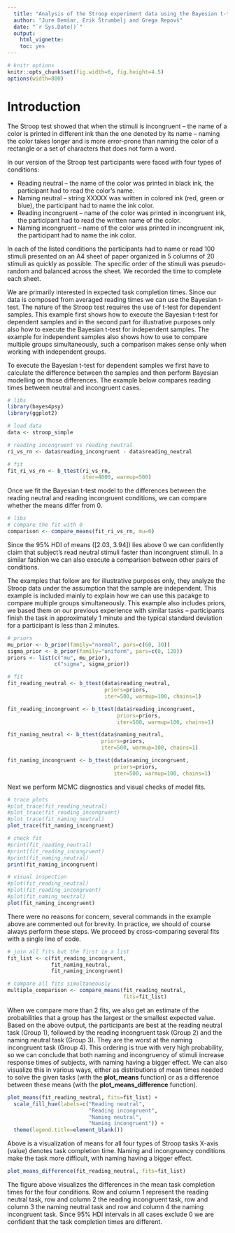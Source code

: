 ```yaml
---
  title: "Analysis of the Stroop experiment data using the Bayesian t-test"
  author: "Jure Demšar, Erik Štrumbelj and Grega Repovš"
  date: "`r Sys.Date()`"
  output:
    html_vignette:
    toc: yes
---
```


<!--
  %\VignetteEngine{knitr::rmarkdown}
  %\VignetteEncoding{UTF-8}
  %\VignetteIndexEntry{b_ttest: Bayesian t-test}
-->

```r
# knitr options
knitr::opts_chunk$set(fig.width=6, fig.height=4.5)
options(width=800)
```

# Introduction

The Stroop test showed that when the stimuli is incongruent -- the name of a color is printed in different ink than the one denoted by its name -- naming the color takes longer and is more error-prone than naming the color of a rectangle or a set of characters that does not form a word.

In our version of the Stroop test participants were faced with four types of conditions:

* Reading neutral -- the name of the color was printed in black ink, the participant had to read the color's name.
* Naming neutral -- string XXXXX was written in colored ink (red, green or blue), the participant had to name the ink color.
* Reading incongruent -- name of the color was printed in incongruent ink, the participant had to read the written name of the color.
* Naming incongruent -- name of the color was printed in incongruent ink, the participant had to name the ink color.

In each of the listed conditions the participants had to name or read 100 stimuli presented on an A4 sheet of paper organized in 5 columns of 20 stimuli as quickly as possible. The specific order of the stimuli was pseudo-random and balanced across the sheet. We recorded the time to complete each sheet. 

We are primarily interested in expected task completion times. Since our data is composed from averaged reading times we can use the Bayesian t-test. The nature of the Stroop test requires the use of t-test for dependent samples. This example first shows how to execute the Bayesian t-test for dependent samples and in the second part for illustrative purposes only also how to execute the Bayesian t-test for independent samples. The example for independent samples also shows how to use \pkg{bayes4psy} to compare multiple groups simultaneously, such a comparison makes sense only when working with independent groups.

To execute the Bayesian t-test for dependent samples we first have to calculate the difference between the samples and then perform Bayesian modelling on those differences. The example below compares reading times between neutral and incongruent cases.

```r
# libs
library(bayes4psy)
library(ggplot2)

# load data
data <- stroop_simple

# reading incongruent vs reading neutral
ri_vs_rn <- data$reading_incongruent - data$reading_neutral

# fit
fit_ri_vs_rn <- b_ttest(ri_vs_rn,
                        iter=4000, warmup=500)
```

Once we fit the Bayesian t-test model to the differences between the reading neutral and reading incongruent conditions, we can compare whether the means differ from 0.

```r
# libs
# compare the fit with 0
comparison <- compare_means(fit_ri_vs_rn, mu=0)
```

Since the 95\% HDI of means ([2.03, 3.94]) lies above 0 we can confidently claim that subject's read neutral stimuli faster than incongruent stimuli. In a similar fashion we can also execute a comparison between other pairs of conditions.

The examples that follow are for illustrative purposes only, they analyze the Stroop data under the assumption that the sample are independent. This example is included mainly to explain how we can use this pacakge to compare multiple groups simultaneously. This example also includes priors, we based them on our previous experience with similar tasks -- participants finish the task in approximately 1 minute and the typical standard deviation for a participant is less than 2 minutes.

```r
# priors
mu_prior <- b_prior(family="normal", pars=c(60, 30))
sigma_prior <- b_prior(family="uniform", pars=c(0, 120))
priors <- list(c("mu", mu_prior),
               c("sigma", sigma_prior))

# fit
fit_reading_neutral <- b_ttest(data$reading_neutral,
                               priors=priors,
                               iter=500, warmup=100, chains=1)

fit_reading_incongruent <- b_ttest(data$reading_incongruent,
                                   priors=priors,
                                   iter=500, warmup=100, chains=1)

fit_naming_neutral <- b_ttest(data$naming_neutral,
                              priors=priors,
                              iter=500, warmup=100, chains=1)

fit_naming_incongruent <- b_ttest(data$naming_incongruent,
                                  priors=priors,
                                  iter=500, warmup=100, chains=1)
```

Next we perform MCMC diagnostics and visual checks of model fits.

```r
# trace plots
#plot_trace(fit_reading_neutral)
#plot_trace(fit_reading_incongruent)
#plot_trace(fit_naming_neutral)
plot_trace(fit_naming_incongruent)

# check fit
#print(fit_reading_neutral)
#print(fit_reading_incongruent)
#print(fit_naming_neutral)
print(fit_naming_incongruent)

# visual inspection
#plot(fit_reading_neutral)
#plot(fit_reading_incongruent)
#plot(fit_naming_neutral)
plot(fit_naming_incongruent)
```

There were no reasons for concern, several commands in the example above are commented out for brevity. In practice, we should of course always perform these steps. We proceed by cross-comparing several fits with a single line of code.

```r
# join all fits but the first in a list
fit_list <- c(fit_reading_incongruent,
              fit_naming_neutral,
              fit_naming_incongruent)

# compare all fits simultaneously
multiple_comparison <- compare_means(fit_reading_neutral,
                                     fits=fit_list)
```

When we compare more than 2 fits, we also get an estimate of the probabilities that a group has the largest or the smallest expected value. Based on the above output, the participants are best at the reading neutral task (Group 1), followed by the reading incongruent task (Group 2) and the naming neutral task (Group 3). They are the worst at the naming incongruent task (Group 4). This ordering is true with very high probability, so we can conclude that both naming and incongruency of stimuli increase response times of subjects, with naming having a bigger effect. We can also visualize this in various ways, either as distributions of mean times needed to solve the given tasks (with the **plot_means** function) or as a difference between these means (with the **plot_means_difference** function).

```r
plot_means(fit_reading_neutral, fits=fit_list) +
  scale_fill_hue(labels=c("Reading neutral",
                          "Reading incongruent",
                          "Naming neutral",
                          "Naming incongruent")) +
  theme(legend.title=element_blank())
```
Above is a visualization of means for all four types of Stroop tasks X-axis (value) denotes task completion time. Naming and incongruency conditions make the task more difficult, with naming having a bigger effect.

```r
plot_means_difference(fit_reading_neutral, fits=fit_list) 
```

The figure above visualizes the differences in the mean task completion times for the four conditions. Row and column 1 represent the reading neutral task, row and column 2 the reading incongruent task, row and column 3 the naming neutral task and row and column 4 the naming incongruent task. Since 95% HDI intervals in all cases exclude 0 we are confident that the task completion times are different.
